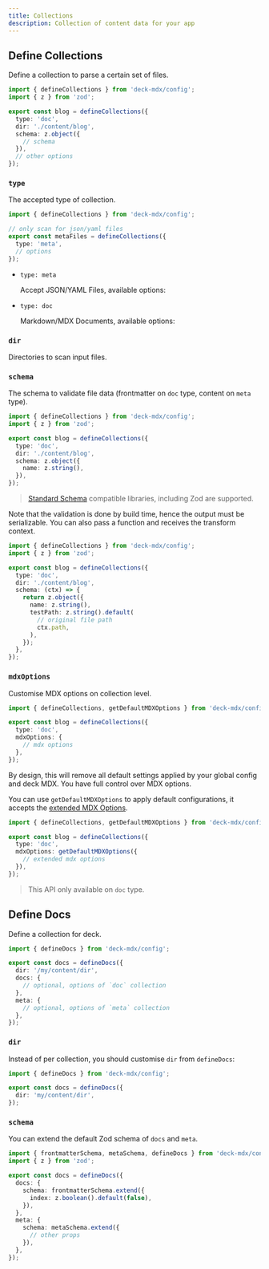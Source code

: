 ```yaml
---
title: Collections
description: Collection of content data for your app
---
```


## Define Collections

Define a collection to parse a certain set of files.

```ts
import { defineCollections } from 'deck-mdx/config';
import { z } from 'zod';

export const blog = defineCollections({
  type: 'doc',
  dir: './content/blog',
  schema: z.object({
    // schema
  }),
  // other options
});
```

### `type`

The accepted type of collection.

```ts
import { defineCollections } from 'deck-mdx/config';

// only scan for json/yaml files
export const metaFiles = defineCollections({
  type: 'meta',
  // options
});
```

- `type: meta`

  Accept JSON/YAML Files, available options:

  <AutoTypeTable path="./content/docs/mdx/props.ts" name="MetaCollection" />

- `type: doc`

  Markdown/MDX Documents, available options:

  <AutoTypeTable path="./content/docs/mdx/props.ts" name="DocCollection" />

### `dir`

Directories to scan input files.

### `schema`

The schema to validate file data (frontmatter on `doc` type, content on `meta` type).

```ts
import { defineCollections } from 'deck-mdx/config';
import { z } from 'zod';

export const blog = defineCollections({
  type: 'doc',
  dir: './content/blog',
  schema: z.object({
    name: z.string(),
  }),
});
```

> [Standard Schema](https://standardschema.dev) compatible libraries, including Zod are supported.

Note that the validation is done by build time, hence the output must be serializable.
You can also pass a function and receives the transform context.

```ts
import { defineCollections } from 'deck-mdx/config';
import { z } from 'zod';

export const blog = defineCollections({
  type: 'doc',
  dir: './content/blog',
  schema: (ctx) => {
    return z.object({
      name: z.string(),
      testPath: z.string().default(
        // original file path
        ctx.path,
      ),
    });
  },
});
```

### `mdxOptions`

Customise MDX options on collection level.

```ts title="source.config.ts"
import { defineCollections, getDefaultMDXOptions } from 'deck-mdx/config';

export const blog = defineCollections({
  type: 'doc',
  mdxOptions: {
    // mdx options
  },
});
```

By design, this will remove all default settings applied by your global config and deck MDX.
You have full control over MDX options.

You can use `getDefaultMDXOptions` to apply default configurations, it accepts the [extended MDX Options](/docs/mdx/mdx#extended).

```ts title="source.config.ts"
import { defineCollections, getDefaultMDXOptions } from 'deck-mdx/config';

export const blog = defineCollections({
  type: 'doc',
  mdxOptions: getDefaultMDXOptions({
    // extended mdx options
  }),
});
```

> This API only available on `doc` type.

## Define Docs

Define a collection for deck.

```ts
import { defineDocs } from 'deck-mdx/config';

export const docs = defineDocs({
  dir: '/my/content/dir',
  docs: {
    // optional, options of `doc` collection
  },
  meta: {
    // optional, options of `meta` collection
  },
});
```

### `dir`

Instead of per collection, you should customise `dir` from `defineDocs`:

```ts
import { defineDocs } from 'deck-mdx/config';

export const docs = defineDocs({
  dir: 'my/content/dir',
});
```

### `schema`

You can extend the default Zod schema of `docs` and `meta`.

```ts
import { frontmatterSchema, metaSchema, defineDocs } from 'deck-mdx/config';
import { z } from 'zod';

export const docs = defineDocs({
  docs: {
    schema: frontmatterSchema.extend({
      index: z.boolean().default(false),
    }),
  },
  meta: {
    schema: metaSchema.extend({
      // other props
    }),
  },
});
```
